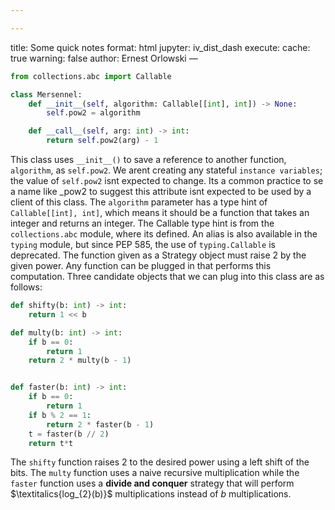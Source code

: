 ```yaml
---

---
```

title: Some quick notes
format: html
jupyter: iv_dist_dash
execute:
  cache: true
  warning: false
author: Ernest Orlowski
---

```python
from collections.abc import Callable

class Mersennel:
    def __init__(self, algorithm: Callable[[int], int]) -> None:
        self.pow2 = algorithm

    def __call__(self, arg: int) -> int:
        return self.pow2(arg) - 1
```

This class uses `__init__()` to save a reference to another function, `algorithm`, as `self.pow2`.
We arent creating any stateful `instance variables`; the value of `self.pow2` isnt expected to change. Its a common practice to se a name like _pow2 to suggest this attribute isnt expected to be used by a client of this class. The `algorithm` parameter has a type hint of `Callable[[int], int]`, which means it should be a function that takes an integer and returns an integer. The Callable type hint is from the `collections.abc` module, where its defined. An alias is also available in the `typing` module, but since PEP 585, the use of `typing.Callable` is deprecated. The function given as a Strategy object must raise 2 by the given power. Any function can be plugged in that performs this computation. Three candidate objects that we can plug into this class are as follows:

```python
def shifty(b: int) -> int:
    return 1 << b

def multy(b: int) -> int:
    if b == 0:
        return 1
    return 2 * multy(b - 1)


def faster(b: int) -> int:
    if b == 0:
        return 1
    if b % 2 == 1:
        return 2 * faster(b - 1)
    t = faster(b // 2)
    return t*t
```
The `shifty` function raises 2 to the desired power using a left shift of the bits. The `multy` function
uses a naive recursive multiplication while the `faster` function uses a **divide and conquer** strategy
that will perform $\textitalics{log_{2}(b)}$ multiplications instead of $b$ multiplications.
